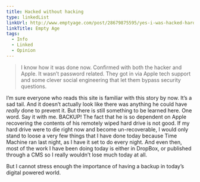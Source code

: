 ```yaml
---
title: Hacked without hacking
type: linkedList
linkUrl: http://www.emptyage.com/post/28679875595/yes-i-was-hacked-hard
linkTitle: Empty Age
tags:
  - Info
  - Linked
  - Opinion
---
```


> I know how it was done now. Confirmed with both the hacker and Apple. It wasn’t password related. They got in via Apple tech support and some clever social engineering that let them bypass security questions.

I’m sure everyone who reads this site is familiar with this story by now. It’s a sad tail. And it doesn’t actually look like there was anything he could have _really_ done to prevent it. But there is still something to be learned here. One word. Say it with me. BACKUP! The fact that he is so dependent on Apple recovering the contents of his remotely wiped hard drive is not good. If my hard drive were to die right now and become un-recoverable, I would only stand to loose a very few things that I have done today because Time Machine ran last night, as I have it set to do every night. And even then, most of the work I have been doing today is either in DropBox, or published through a CMS so I really wouldn’t lose much today at all.

But I cannot stress enough the importance of having a backup in today’s digital powered world.
